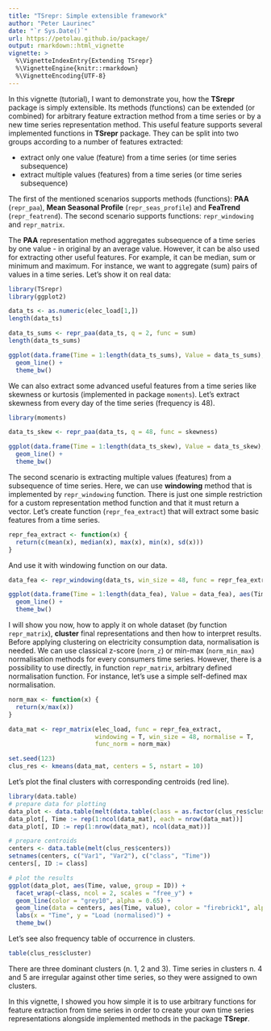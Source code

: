 ```yaml
---
title: "TSrepr: Simple extensible framework"
author: "Peter Laurinec"
date: "`r Sys.Date()`"
url: https://petolau.github.io/package/
output: rmarkdown::html_vignette
vignette: >
  %\VignetteIndexEntry{Extending TSrepr}
  %\VignetteEngine{knitr::rmarkdown}
  %\VignetteEncoding{UTF-8}
---
```


In this vignette (tutorial), I want to demonstrate you, how the **TSrepr** package is simply extensible. Its methods (functions) can be extended (or combined) for arbitrary feature extraction method from a time series or by a new time series representation method.
This useful feature supports several implemented functions in **TSrepr** package.
They can be split into two groups according to a number of features extracted:

 * extract only one value (feature) from a time series (or time series subsequence)
 * extract multiple values (features) from a time series (or time series subsequence)

The first of the mentioned scenarios supports methods (functions): **PAA** (`repr_paa`), **Mean Seasonal Profile** (`repr_seas_profile`) and **FeaTrend** (`repr_featrend`).
The second scenario supports functions: `repr_windowing` and `repr_matrix`.

The **PAA** representation method aggregates subsequence of a time series by one value - in original by an average value. However, it can be also used for extracting other useful features. For example, it can be median, sum or minimum and maximum.
For instance, we want to aggregate (sum) pairs of values in a time series. Let's show it on real data:
```r
library(TSrepr)
library(ggplot2)

data_ts <- as.numeric(elec_load[1,])
length(data_ts)

data_ts_sums <- repr_paa(data_ts, q = 2, func = sum)
length(data_ts_sums)

ggplot(data.frame(Time = 1:length(data_ts_sums), Value = data_ts_sums), aes(Time, Value)) +
  geom_line() +
  theme_bw()
```

We can also extract some advanced useful features from a time series like skewness or kurtosis (implemented in package `moments`). Let's extract skewness from every day of the time series (frequency is 48).
```r
library(moments)

data_ts_skew <- repr_paa(data_ts, q = 48, func = skewness)

ggplot(data.frame(Time = 1:length(data_ts_skew), Value = data_ts_skew), aes(Time, Value)) +
  geom_line() +
  theme_bw()
```

The second scenario is extracting multiple values (features) from a subsequence of time series. Here, we can use **windowing** method that is implemented by `repr_windowing` function. There is just one simple restriction for a custom representation method function and that it must return a vector.
Let's create function (`repr_fea_extract`) that will extract some basic features from a time series.
```r
repr_fea_extract <- function(x) {
  return(c(mean(x), median(x), max(x), min(x), sd(x)))
}
```

And use it with windowing function on our data.
```r
data_fea <- repr_windowing(data_ts, win_size = 48, func = repr_fea_extract)

ggplot(data.frame(Time = 1:length(data_fea), Value = data_fea), aes(Time, Value)) +
  geom_line() +
  theme_bw()
```

I will show you now, how to apply it on whole dataset (by function `repr_matrix`), **cluster** final representations and then how to interpret results. Before applying clustering on electricity consumption data, normalisation is needed. We can use classical z-score (`norm_z`) or min-max (`norm_min_max`) normalisation methods for every consumers time series. However, there is a possibility to use directly, in function `repr_matrix`, arbitrary defined normalisation function. For instance, let's use a simple self-defined max normalisation.
```r
norm_max <- function(x) {
  return(x/max(x))
}
```

```r
data_mat <- repr_matrix(elec_load, func = repr_fea_extract,
                        windowing = T, win_size = 48, normalise = T,
                        func_norm = norm_max)

set.seed(123)
clus_res <- kmeans(data_mat, centers = 5, nstart = 10)
```

Let's plot the final clusters with corresponding centroids (red line).
```r
library(data.table)
# prepare data for plotting
data_plot <- data.table(melt(data.table(class = as.factor(clus_res$cluster), data_mat)))
data_plot[, Time := rep(1:ncol(data_mat), each = nrow(data_mat))]
data_plot[, ID := rep(1:nrow(data_mat), ncol(data_mat))]

# prepare centroids
centers <- data.table(melt(clus_res$centers))
setnames(centers, c("Var1", "Var2"), c("class", "Time"))
centers[, ID := class]

# plot the results
ggplot(data_plot, aes(Time, value, group = ID)) +
  facet_wrap(~class, ncol = 2, scales = "free_y") +
  geom_line(color = "grey10", alpha = 0.65) +
  geom_line(data = centers, aes(Time, value), color = "firebrick1", alpha = 0.80, size = 1.2) +
  labs(x = "Time", y = "Load (normalised)") +
  theme_bw()
```

Let's see also frequency table of occurrence in clusters.
```r
table(clus_res$cluster)
```

There are three dominant clusters (n. 1, 2 and 3). Time series in clusters n. 4 and 5 are irregular against other time series, so they were assigned to own clusters.

In this vignette, I showed you how simple it is to use arbitrary functions for feature extraction from time series in order to create your own time series representations alongside implemented methods in the package **TSrepr**.
